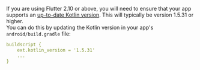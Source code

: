 <Callout warning>

If you are using Flutter 2.10 or above, you will need to ensure that your app supports an [up-to-date Kotlin version](https://docs.flutter.dev/release/breaking-changes/kotlin-version).
This will typically be version 1.5.31 or higher.
<br />
You can do this by updating the Kotlin version in your app's `android/build.gradle` file:

```yaml
buildscript {
    ext.kotlin_version = '1.5.31'
    ...
}
```

</Callout>
